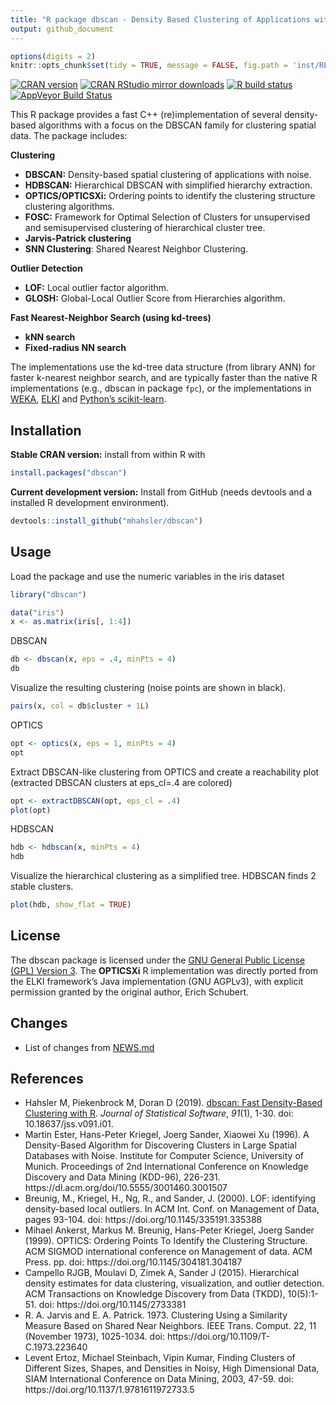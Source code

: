 ```yaml
---
title: "R package dbscan - Density Based Clustering of Applications with Noise (DBSCAN) and Related Algorithms"
output: github_document
---
```


```r
options(digits = 2)
knitr::opts_chunk$set(tidy = TRUE, message = FALSE, fig.path = 'inst/README_files/')
```

[![CRAN version](https://www.r-pkg.org/badges/version/dbscan)](https://cran.r-project.org/package=dbscan)
[![CRAN RStudio mirror downloads](https://cranlogs.r-pkg.org/badges/dbscan)](https://cran.r-project.org/package=dbscan)
[![R build status](https://github.com/mhahsler/dbscan/workflows/R-CMD-check/badge.svg)](https://github.com/mhahsler/dbscan/actions)
[![AppVeyor Build Status](https://ci.appveyor.com/api/projects/status/github/mhahsler/dbscan?branch=master&svg=true)](https://ci.appveyor.com/project/mhahsler/dbscan)

This R package provides a fast C++ (re)implementation of several density-based algorithms with a focus on the DBSCAN family for clustering spatial data.
The package includes: 
 
__Clustering__

- __DBSCAN:__ Density-based spatial clustering of applications with noise.
- __HDBSCAN:__  Hierarchical DBSCAN with simplified hierarchy extraction.
- __OPTICS/OPTICSXi:__ Ordering points to identify the clustering structure clustering algorithms.
- __FOSC:__ Framework for Optimal Selection of Clusters for unsupervised and semisupervised clustering of hierarchical cluster tree.
- __Jarvis-Patrick clustering__
- __SNN Clustering__: Shared Nearest Neighbor Clustering.

__Outlier Detection__

- __LOF:__ Local outlier factor algorithm. 
- __GLOSH:__ Global-Local Outlier Score from Hierarchies algorithm. 

__Fast Nearest-Neighbor Search (using kd-trees)__

- __kNN search__
- __Fixed-radius NN search__

The implementations use the kd-tree data structure (from library ANN) for faster k-nearest neighbor search, and are typically faster than the native R implementations (e.g., dbscan in package `fpc`), or the 
implementations in [WEKA](https://www.cs.waikato.ac.nz/ml/weka/), [ELKI](https://elki-project.github.io/) and [Python's scikit-learn](https://scikit-learn.org/).

## Installation

__Stable CRAN version:__ install from within R with
```r
install.packages("dbscan")
```
__Current development version:__ Install from GitHub (needs devtools and a installed R development environment).
```r
devtools::install_github("mhahsler/dbscan")
```

## Usage

Load the package and use the numeric variables in the iris dataset
```r
library("dbscan")

data("iris")
x <- as.matrix(iris[, 1:4])
```

DBSCAN
```r
db <- dbscan(x, eps = .4, minPts = 4)
db
```

Visualize the resulting clustering (noise points are shown in black).
```r
pairs(x, col = db$cluster + 1L)
```


OPTICS
```r
opt <- optics(x, eps = 1, minPts = 4)
opt
```

Extract DBSCAN-like clustering from OPTICS 
and create a reachability plot (extracted DBSCAN clusters at eps_cl=.4 are colored)
```r
opt <- extractDBSCAN(opt, eps_cl = .4)
plot(opt)
```

HDBSCAN

```r
hdb <- hdbscan(x, minPts = 4)
hdb
```

Visualize the hierarchical clustering as a simplified tree. HDBSCAN finds 2 stable clusters.

```r
plot(hdb, show_flat = TRUE)
```


## License 
The dbscan package is licensed under the [GNU General Public License (GPL) Version 3](https://www.gnu.org/licenses/gpl-3.0.en.html). The __OPTICSXi__ R implementation was directly ported from the ELKI framework's Java implementation (GNU AGPLv3), with explicit permission granted by the original author, Erich Schubert.  

## Changes
* List of changes from [NEWS.md](https://github.com/mhahsler/dbscan/blob/master/NEWS.md)

## References

- Hahsler M, Piekenbrock M, Doran D (2019). [dbscan: Fast Density-Based Clustering with R](https://doi.org/10.18637/jss.v091.i01). _Journal of Statistical Software_, *91*(1), 1-30. doi: 10.18637/jss.v091.i01.
- Martin Ester, Hans-Peter Kriegel, Joerg Sander, Xiaowei Xu (1996). A Density-Based Algorithm for Discovering Clusters in Large Spatial Databases with Noise. Institute for Computer Science, University of Munich. Proceedings of 2nd International Conference on Knowledge Discovery and Data Mining (KDD-96), 226-231. https://dl.acm.org/doi/10.5555/3001460.3001507
- Breunig, M., Kriegel, H., Ng, R., and Sander, J. (2000). LOF: identifying density-based local outliers. In ACM Int. Conf. on Management of Data, pages 93-104. doi: https://doi.org/10.1145/335191.335388
- Mihael Ankerst, Markus M. Breunig, Hans-Peter Kriegel, Joerg Sander (1999). OPTICS: Ordering Points To Identify the Clustering Structure. ACM SIGMOD international conference on Management of data. ACM Press. pp. doi: https://doi.org/10.1145/304181.304187
- Campello RJGB, Moulavi D, Zimek A, Sander J (2015). Hierarchical density estimates for data clustering, visualization, and outlier detection. ACM Transactions on Knowledge Discovery from Data (TKDD), 10(5):1-51. doi: https://doi.org/10.1145/2733381
- R. A. Jarvis and E. A. Patrick. 1973. Clustering Using a Similarity Measure Based on Shared Near Neighbors. IEEE Trans. Comput. 22, 11 (November 1973), 1025-1034. doi: https://doi.org/10.1109/T-C.1973.223640
- Levent Ertoz, Michael Steinbach, Vipin Kumar, Finding Clusters of Different Sizes, Shapes, and Densities in Noisy, High Dimensional Data, SIAM International Conference on Data Mining, 2003, 47-59. doi: https://doi.org/10.1137/1.9781611972733.5

